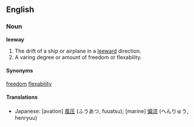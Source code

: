 == English ==

=== Noun ===
'''leeway'''

# The drift of a ship or airplane in a [[leeward]] direction.
# A varing degree or amount of freedom or flexability.

====Synonyms====
[[freedom]]
[[flexability]]

====Translations====
*Japanese: [avation] [[風圧]] (ふうあつ, fuuatsu); [marine] [[偏流]] (へんりゅう, henryuu)